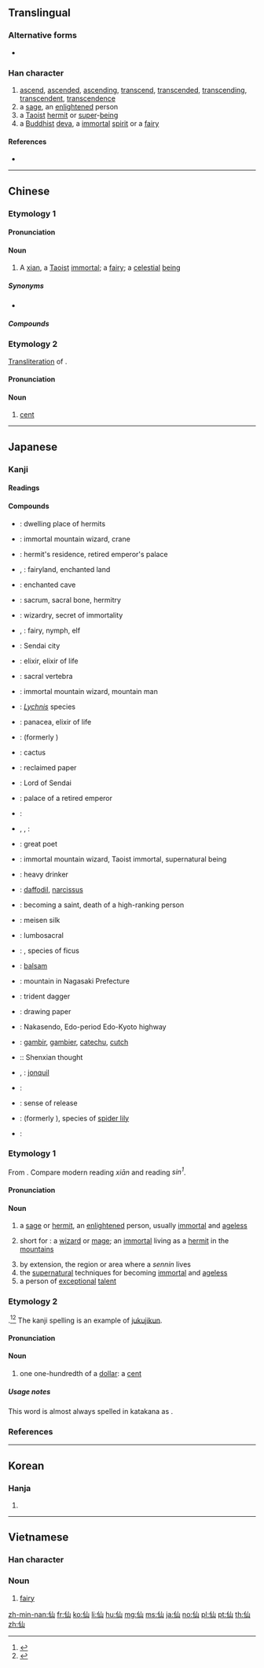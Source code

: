 ==Translingual==
{{stroke order}}

===Alternative forms===
* {{l|mul|僊|sc=Hani}}

===Han character===
{{Han char|rn=9|rad=人|as=03|sn=5|four=22270|canj=OU|ids=⿰亻山}}

# [[ascend]], [[ascended]], [[ascending]], [[transcend]], [[transcended]], [[transcending]], [[transcendent]], [[transcendence]]
# a [[sage]], an [[enlightened]] person
# a [[Taoist]] [[hermit]] or [[super]]-[[being]]
# a [[Buddhist]] [[deva]], a [[immortal]] [[spirit]] or a [[fairy]]

====References====
* {{Han ref|kx=0092.130|dkj=00374|dj=0196.030|hdz=10114.030|uh=4ED9|ud=20185|bh=A550|bd=42320}}

----

==Chinese==
{{zh-forms}}

===Etymology 1===

====Pronunciation====
{{zh-pron
|m=xiān
|c=sin1
|mn=sian
|mc=y
|oc=y
|ma=
|cat=v,n,a
}}

====Noun====
{{zh-noun}}

# A [[xian]], a [[Taoist]] [[immortal]]; a [[fairy]]; a [[celestial]] [[being]]

=====Synonyms=====
* {{zh-l|真人}}

=====Compounds=====
{{der3|title=Compounds
|{{zh-l|成仙|becoming immortal}}
|{{zh-l|仙草|tr=xiāncǎo}}
|{{zh-l|仙劍|paladin}}
|{{zh-l|仙境|wonderland}}
|{{zh-l|仙女|female sage}}
|{{zh-l|仙人|sage}}
|{{zh-l|仙桃|tr=xiāntáo|Peaches of Immortality}}
}}

===Etymology 2===
[[transliteration|Transliteration]] of {{etyl|en|zh}} {{m|en|cent}}.

====Pronunciation====
{{zh-pron
|m=
|c=sin1
|mn=sián
|mc=
|oc=
|ma=
|cat=n
}}

====Noun====
{{zh-noun}}

# {{lb|zh|money|Cantonese|Min Nan}} [[cent]]

----

==Japanese==

===Kanji===
{{ja-kanji|grade=c|rs=人03}}

====Readings====
{{ja-readings
|goon=[[せん]] (sen)
|kanon=[[せん]] (sen)
|nanori=[[そま]] (soma), [[のり]] (nori), [[ひさ]] (hisa)
}}

====Compounds====
{{der-top|Compounds}}
* {{ja-r|仙界|せんかい}}: dwelling place of hermits
* {{ja-r|仙客|せんかく}}: immortal mountain wizard, crane
* {{ja-r|仙宮|せんきゅう}}: hermit's residence, retired emperor's palace
* {{ja-r|仙境|せんきょう}}, {{ja-r|仙郷|せんきょう}}: fairyland, enchanted land
* {{ja-r|仙窟|せんくつ}}: enchanted cave
* {{ja-r|仙骨|せんこつ}}: sacrum, sacral bone, hermitry
* {{ja-r|仙術|さんじゅつ}}: wizardry, secret of immortality
* {{ja-r|仙女|せんじょ}}, {{ja-r|仙女|せんにょ}}: fairy, nymph, elf
* {{ja-r|仙台|^せんだい}}: Sendai city
* {{ja-r|仙丹|せんたん}}: elixir, elixir of life
* {{ja-r|仙椎|せんつい}}: sacral vertebra
* {{ja-r|仙人|せんにん}}: immortal mountain wizard, mountain man
* {{ja-r|仙翁|せんのう}}: ''[[Lychnis]]'' species
* {{ja-r|仙薬|せんやく}}: panacea, elixir of life
* {{ja-r|仙蓼|せんりょう}}: {{taxlink|Sarcandra glabra|species|noshow=1}} (formerly {{taxlink|Chloranthus glaber|species|noshow=1}})
* {{ja-r|仙人掌|さぼてん}}: cactus
* {{ja-r|仙花紙|せんかし}}: reclaimed paper
* {{ja-r|仙台侯|せんだいこう}}: Lord of Sendai
* {{ja-r|仙洞御所|せんとう ごしょ}}: palace of a retired emperor
* {{ja-r|仙台虫喰|^せんだい むしくい}}: {{vern|eastern crowned warbler}}
{{der-mid}}
* {{ja-r|求仙|きゅうせん}}, {{ja-r|九仙|きゅうせん}}, {{ja-r|気宇仙|きゅうせん}}: {{vern|multicolorfin rainbowfish}}
* {{ja-r|詩仙|しせん}}: great poet
* {{ja-r|神仙|しんせん}}: immortal mountain wizard, Taoist immortal, supernatural being
* {{ja-r|酒仙|しゅせん}}: heavy drinker
* {{ja-r|水仙|すいせん}}: [[daffodil]], [[narcissus]]
* {{ja-r|登仙|とうせん}}: becoming a saint, death of a high-ranking person
* {{ja-r|銘仙|めいせん}}: meisen silk
* {{ja-r|腰仙|ようせん}}: lumbosacral
* {{ja-r|天仙果|いぬびわ}}: {{taxlink|Ficus erecta|species|noshow=1}}, species of ficus
* {{ja-r|鳳仙花|ほうせんか}}: [[balsam]]
* {{ja-r|雲仙岳|^うんぜんだけ}}: mountain in Nagasaki Prefecture
* {{ja-r|三仙叉|さんせんさ}}: trident dagger
* {{ja-r|画仙紙|がせんし}}: drawing paper
* {{ja-r|中仙道|^なかせんどう}}: Nakasendo, Edo-period Edo-Kyoto highway
* {{ja-r|阿仙薬|あせんやく}}: [[gambir]], [[gambier]], [[catechu]], [[cutch]]
* {{ja-r|神仙思想|しんせん しそう}}:: Shenxian thought
* {{ja-r|黄水仙|きずいせん}}, {{ja-r|黄水仙|きすいせん}}: [[jonquil]]
* {{ja-r|夏水仙|なつずいせん}}: {{vern|belladonna lily}}
* {{ja-r|羽化登仙|うか とうせん}}: sense of release
* {{ja-r|鍾馗水仙|しょうきずいせん}}: {{taxlink|Lycoris aurea|species|noshow=1}} (formerly {{taxlink|Lycoris traubii|species|noshow=1}}), species of [[spider lily]]
* {{ja-r|喇叭水仙|らっぱずいせん}}: {{vern|trumpet daffodil}}
{{der-bottom}}

===Etymology 1===
{{ja-kanjitab|yomi=o|せん}}
From {{etyl|ltc|ja|sort=せん}} {{m|zh|仙|tr=sjen|lit=immortal}}. Compare modern {{etyl|cmn|-}} reading ''xiān'' and {{etyl|yue|-}} reading ''sin<sup>1</sup>''.

====Pronunciation====
{{ja-pron|yomi=o|せん}}

====Noun====
{{ja-noun|せん}}

# a [[sage]] or [[hermit]], an [[enlightened]] person, usually [[immortal]] and [[ageless]]
# {{label|ja|mythology|sort=せん}} short for {{m|ja|仙人|tr=sennin}}: a [[wizard]] or [[mage]]; an [[immortal]] living as a [[hermit]] in the [[mountains]]
# by extension, the region or area where a ''sennin'' lives
# the [[supernatural]] techniques for becoming [[immortal]] and [[ageless]]
# a person of [[exceptional]] [[talent]]

===Etymology 2===
{{ja-kanjitab|yomi=irr|せんと}}
{{borrowing|en|lang=ja|sort=せん|cent}}.<ref name="KDJ">{{R:Kokugo Dai Jiten}}</ref><ref name="DJR">{{R:Daijirin}}</ref> The kanji spelling is an example of [[熟字訓#Japanese|jukujikun]].

====Pronunciation====
{{ja-pron|yomi=irr|せんと|acc=1|acc_ref=DJR}}

====Noun====
{{ja-noun|セント|せんと}}

# one one-hundredth of a [[dollar]]: a [[cent]]

=====Usage notes=====
This word is almost always spelled in katakana as {{l|ja|セント}}.

===References===
<references/>

----

==Korean==

===Hanja===
{{ko-hanja|hangeul=[[선]]|rv=seon|mr=sŏn}}

# {{rfdef|lang=ko|sort=人03}}

----

==Vietnamese==

===Han character===
{{vi-hantu|[[tiên]]|rs=人03}}

===Noun===
{{vi-noun}}

# [[fairy]]

[[zh-min-nan:仙]]
[[fr:仙]]
[[ko:仙]]
[[li:仙]]
[[hu:仙]]
[[mg:仙]]
[[ms:仙]]
[[ja:仙]]
[[no:仙]]
[[pl:仙]]
[[pt:仙]]
[[th:仙]]
[[zh:仙]]